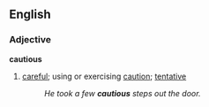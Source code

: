 ==English==
===Adjective===
'''cautious'''
#[[careful]]; using or exercising [[caution]]; [[tentative]]
#:''He took a few '''cautious''' steps out the door.''